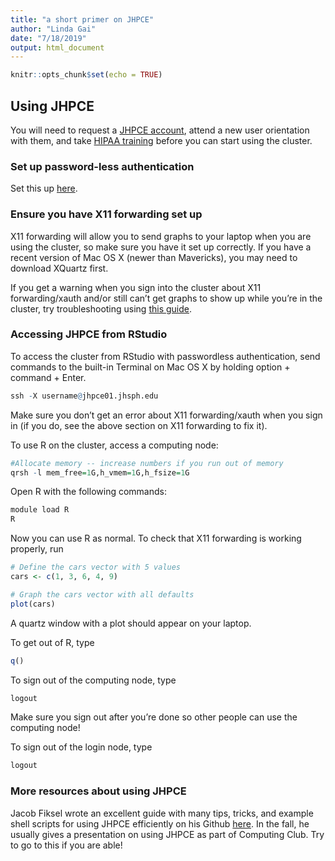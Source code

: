 ```yaml
---
title: "a short primer on JHPCE"
author: "Linda Gai"
date: "7/18/2019"
output: html_document
---
```


```r
knitr::opts_chunk$set(echo = TRUE)
```

## Using JHPCE

You will need to request a [JHPCE account](https://jhpce.jhu.edu/register/user/), attend a new user orientation with them, and take [HIPAA training](https://www.jhsph.edu/offices-and-services/institutional-review-board/training/index.html) before you can start using the cluster.

### Set up password-less authentication
Set this up [here](https://jhpce.jhu.edu/knowledge-base/authentication/ssh-key-setup/).

### Ensure you have X11 forwarding set up

X11 forwarding will allow you to send graphs to your laptop when you are using the cluster, so make sure you have it set up correctly. If you have a recent version of Mac OS X (newer than Mavericks), you may need to download XQuartz first.

If you get a warning when you sign into the cluster about X11 forwarding/xauth and/or still can't get graphs to show up while you're in the cluster, try troubleshooting using [this guide](https://stackoverflow.com/questions/27384725/ssh-x-warning-untrusted-x11-forwarding-setup-failed-xauth-key-data-not-gener/48543215#48543215).

### Accessing JHPCE from RStudio

To access the cluster from RStudio with passwordless authentication, send commands to the built-in Terminal on Mac OS X by holding option + command + Enter.

```r
ssh -X username@jhpce01.jhsph.edu
```

Make sure you don't get an error about X11 forwarding/xauth when you sign in (if you do, see the above section on X11 forwarding to fix it).

To use R on the cluster, access a computing node:
```r
#Allocate memory -- increase numbers if you run out of memory
qrsh -l mem_free=1G,h_vmem=1G,h_fsize=1G
```

Open R with the following commands:
```r
module load R
R
```

Now you can use R as normal. To check that X11 forwarding is working properly, run

```r
# Define the cars vector with 5 values
cars <- c(1, 3, 6, 4, 9)

# Graph the cars vector with all defaults
plot(cars)
```

A quartz window with a plot should appear on your laptop.

To get out of R, type

```r
q()
```
To sign out of the computing node, type
```r
logout
```
Make sure you sign out after you're done so other people can use the computing node!

To sign out of the login node, type
```r
logout
```

### More resources about using JHPCE

Jacob Fiksel wrote an excellent guide with many tips, tricks, and example shell scripts for using JHPCE efficiently on his Github [here](https://github.com/jfiksel/cluster-example). In the fall, he usually gives a presentation on using JHPCE as part of Computing Club. Try to go to this if you are able!

